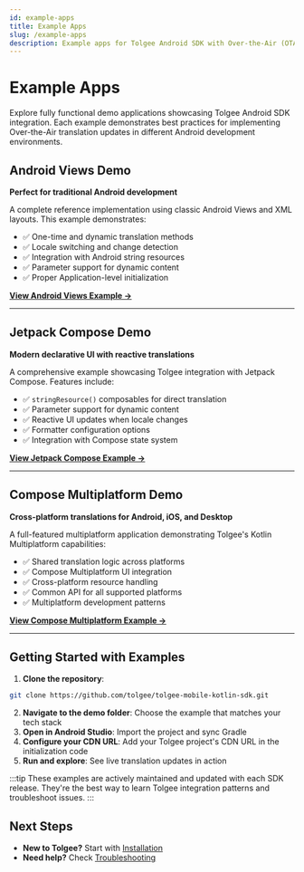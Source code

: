 ```yaml
---
id: example-apps
title: Example Apps
slug: /example-apps
description: Example apps for Tolgee Android SDK with Over‑the‑Air (OTA) localization updates for Android and Compose Multiplatform.
---
```



# Example Apps

Explore fully functional demo applications showcasing Tolgee Android SDK integration. Each example demonstrates best practices for implementing Over-the-Air translation updates in different Android development environments.

<ScreenshotWrapper
  src="/img/docs/sdk/android-studio.png"
  alt="Android Studio"
/>

## Android Views Demo

**Perfect for traditional Android development**

A complete reference implementation using classic Android Views and XML layouts. This example demonstrates:

- ✅ One-time and dynamic translation methods
- ✅ Locale switching and change detection
- ✅ Integration with Android string resources
- ✅ Parameter support for dynamic content
- ✅ Proper Application-level initialization

**[View Android Views Example →](https://github.com/tolgee/tolgee-mobile-kotlin-sdk/tree/master/demo/exampleandroid)**

---

##  Jetpack Compose Demo

**Modern declarative UI with reactive translations**

A comprehensive example showcasing Tolgee integration with Jetpack Compose. Features include:

- ✅ `stringResource()` composables for direct translation
- ✅ Parameter support for dynamic content
- ✅ Reactive UI updates when locale changes
- ✅ Formatter configuration options
- ✅ Integration with Compose state system

**[View Jetpack Compose Example →](https://github.com/tolgee/tolgee-mobile-kotlin-sdk/tree/master/demo/examplejetpack)**

---

## Compose Multiplatform Demo

**Cross-platform translations for Android, iOS, and Desktop**

A full-featured multiplatform application demonstrating Tolgee's Kotlin Multiplatform capabilities:

- ✅ Shared translation logic across platforms
- ✅ Compose Multiplatform UI integration
- ✅ Cross-platform resource handling
- ✅ Common API for all supported platforms
- ✅ Multiplatform development patterns

**[View Compose Multiplatform Example →](https://github.com/tolgee/tolgee-mobile-kotlin-sdk/tree/master/demo/examplecomposemultiplatform)**

---

## Getting Started with Examples

1. **Clone the repository**:

```bash
git clone https://github.com/tolgee/tolgee-mobile-kotlin-sdk.git
```
2. **Navigate to the demo folder**: Choose the example that matches your tech stack
3. **Open in Android Studio**: Import the project and sync Gradle
4. **Configure your CDN URL**: Add your Tolgee project's CDN URL in the initialization code
5. **Run and explore**: See live translation updates in action

:::tip
These examples are actively maintained and updated with each SDK release. They're the best way to learn Tolgee integration patterns and troubleshoot issues.
:::

## Next Steps

- **New to Tolgee?** Start with [Installation](./installation)
- **Need help?** Check [Troubleshooting](./troubleshooting)

